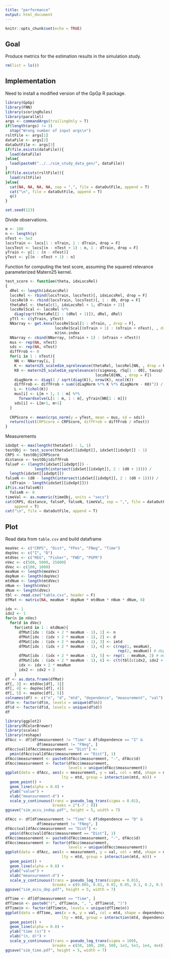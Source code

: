 ```yaml
---
title: "performance"
output: html_document
---
```


```r
knitr::opts_chunk$set(echo = TRUE)
```

## Goal

Produce metrics for the estimation results in the simulation study.

```r
rm(list = ls())
```

## Implementation

Need to install a modified version of the GpGp R package.
```r
library(GpGp)
library(FNN)
library(scoringRules)
library(parallel)
args <- commandArgs(trailingOnly = T)
if(length(args) != 3)
  stop("Wrong number of input args\n")
rsltFile <- args[1]
dataFile <- args[2]
dataOutFile <- args[3]
if(file.exists(dataFile)){
  load(dataFile)
}else{
  load(paste0("../../sim_study_data_gen/", dataFile))
}
if(file.exists(rsltFile)){
  load(rsltFile)  
}else{
  cat(NA, NA, NA, NA, sep = ",", file = dataOutFile, append = T)
  cat("\n", file = dataOutFile, append = T)
  q()
}

set.seed(123)
```

Divide observations.
```r
m <- 100
n <- length(y)
nTest <- 5e3
locsTrain <- locs[1 : nTrain, 1 : dTrain, drop = F]
locsTest <- locs[(n - nTest + 1) : n, 1 : dTrain, drop = F]
yTrain <- y[1 : (n - nTest)]
yTest <- y[(n - nTest + 1) : n]
```

Function for computing the test score, assuming the squared relevance parameterized Matern25 kernel.
```r
test_score <- function(theta, idxLocsRel)
{
  dRel <- length(idxLocsRel)
  locsRel <- rbind(locsTrain, locsTest)[, idxLocsRel, drop = F]
  locsRel0 <- rbind(locsTrain, locsTest)[, 1 : d0, drop = F]
  thetaRel <- theta[c(1, idxLocsRel + 1, dTrain + 2)]
  locsRelScal <- locsRel %*% 
    diag(sqrt(thetaRel[2 : (dRel + 1)]), dRel, dRel)
  yTtl <- c(yTrain, yTest)
  NNarray <- get.knnx(locsRelScal[1 : nTrain, , drop = F],
                      locsRelScal[(nTrain + 1) : (nTrain + nTest), , drop = F], 
                      m)$nn.index
  NNarray <- cbind(NNarray, (nTrain + 1) : (nTrain + nTest))
  mus <- rep(NA, nTest)
  sds <- rep(NA, nTest)
  diffFrob <- 0
  for(i in 1 : nTest){
    NN <- NNarray[i, ]
    K <- matern25_scaledim_sqrelevance(thetaRel, locsRel[NN, , drop = F])
    K0 <- matern25_scaledim_sqrelevance(c(sigmasq, rSq[1 : d0], tausq), 
                                        locsRel0[NN, , drop = F])
    diagNorm <- diag(1 / sqrt(diag(K)), nrow(K), ncol(K))
    diffFrob <- diffFrob + sum((diagNorm %*% K %*% diagNorm - K0)^2) / sum(K0^2)
    L <- t(chol(K))
    mus[i] <- L[m + 1, 1 : m] %*% 
      forwardsolve(L[1 : m, 1 : m], yTrain[NN[1 : m]])
    sds[i] <- L[m+1, m+1]
  }
  
  CRPScore <- mean(crps_norm(y = yTest, mean = mus, sd = sds))
  return(list(CRPScore = CRPScore, diffFrob = diffFrob / nTest))
}
```

Measurements
```r
idxOpt <- max(length(thetaSet) - 1, 1)
testObj <- test_score(thetaSet[[idxOpt]], idxSet[[idxOpt]] - 1)
CRPS <- testObj$CRPScore
distance <- testObj$diffFrob
falseP <- (length(idxSet[[idxOpt]]) - 
             length(intersect(idxSet[[idxOpt]], 2 : (d0 + 1)))) / 
  length(idxSet[[idxOpt]])
falseN <- (d0 - length(intersect(idxSet[[idxOpt]], 2 : (d0 + 1)))) / 
  (dTrain - length(idxSet[[idxOpt]]))
if(is.na(falseN))
  falseN <- 0
timeVal <- as.numeric(timeObj, units = "secs")
cat(CRPS, distance, falseP, falseN, timeVal, sep = ",", file = dataOutFile, 
    append = T)
cat("\n", file = dataOutFile, append = T)
```


## Plot

Read data from `table.csv` and build dataframe
```r
meaVec <- c("CRPS", "Dist", "FPos", "FNeg", "Time")
depVec <- c("I", "D")
mtdVec <- c("REG", "Fisher", "FWD", "PGPR")
nVec <- c(500, 5000, 25000)
dVec <- c(100, 1000)
meaNum <- length(meaVec)
depNum <- length(depVec)
mtdNum <- length(mtdVec)
nNum <- length(nVec)
dNum <- length(dVec)
tbl <- read.csv("table.csv", header = F)
dfMat <- matrix(NA, meaNum * depNum * mtdNum * nNum * dNum, 6)

idx <- 1
idx2 <- 1
for(n in nVec)
  for(d in dVec)
    for(imtd in 1 : mtdNum){
      dfMat[idx : (idx + 2 * meaNum - 1), 1] <- n
      dfMat[idx : (idx + 2 * meaNum - 1), 2] <- d
      dfMat[idx : (idx + 2 * meaNum - 1), 3] <- imtd
      dfMat[idx : (idx + 2 * meaNum - 1), 4] <- c(rep(1, meaNum), 
                                                  rep(2, meaNum)) # dependency
      dfMat[idx : (idx + 2 * meaNum - 1), 5] <- rep(1 : meaNum, 2) # measurement
      dfMat[idx : (idx + 2 * meaNum - 1), 6] <- c(t(tbl[c(idx2, idx2 + 1), ]))
      idx <- idx + 2 * meaNum
      idx2 <- idx2 + 2
    }
df <- as.data.frame(dfMat)
df[, 3] <- mtdVec[df[, 3]]
df[, 4] <- depVec[df[, 4]]
df[, 5] <- meaVec[df[, 5]]
colnames(df) <- c("n", "d", "mtd", "dependence", "measurement", "val")
df$n <- factor(df$n, levels = unique(df$n))
df$d <- factor(df$d, levels = unique(df$d))
df
```

```r
library(ggplot2)
library(RColorBrewer)
library(scales)
library(reshape)
dfAcc <- df[df$measurement != "Time" & df$dependence == "I" & 
              df$measurement != "FNeg", ]
dfAcc$val[dfAcc$measurement == "Dist"] <- 
  pmin(dfAcc$val[dfAcc$measurement == "Dist"], 1) 
dfAcc$measurement <- paste0(dfAcc$measurement, "-", dfAcc$d)
dfAcc$measurement <- factor(dfAcc$measurement, 
                            levels = unique(dfAcc$measurement))
ggplot(data = dfAcc, aes(x = measurement, y = val, col = mtd, shape = n, 
                         lty = mtd, group = interaction(mtd, n))) +
  geom_point() + 
  geom_line(alpha = 0.8) +
  ylab("value") + 
  xlab("meansurement-d") +
  scale_y_continuous(trans = pseudo_log_trans(sigma = 0.01),
                     breaks = 2^(-7 : 0)) 
ggsave("sim_accu_indep.pdf", height = 5, width = 7)

dfAcc <- df[df$measurement != "Time" & df$dependence == "D" & 
              df$measurement != "FNeg", ]
dfAcc$val[dfAcc$measurement == "Dist"] <- 
  pmin(dfAcc$val[dfAcc$measurement == "Dist"], 1) 
dfAcc$measurement <- paste0(dfAcc$measurement, "-", dfAcc$d)
dfAcc$measurement <- factor(dfAcc$measurement, 
                            levels = unique(dfAcc$measurement))
ggplot(data = dfAcc, aes(x = measurement, y = val, col = mtd, shape = n, 
                         lty = mtd, group = interaction(mtd, n))) +
  geom_point() + 
  geom_line(alpha = 0.8) +
  ylab("value") + 
  xlab("meansurement-d") +
  scale_y_continuous(trans = pseudo_log_trans(sigma = 0.01),
                     breaks = c(0.005, 0.01, 0.02, 0.05, 0.1, 0.2, 0.5, 1.0)) 
ggsave("sim_accu_dep.pdf", height = 5, width = 7)
```

```r
dfTime <- df[df$measurement == "Time", ]
dfTime$n <- paste0("(", dfTime$n, ", ", dfTime$d, ")")
dfTime$n <- factor(dfTime$n, levels = unique(dfTime$n))
ggplot(data = dfTime, aes(x = n, y = val, col = mtd, shape = dependence, 
                         lty = mtd, group = interaction(mtd, dependence))) +
  geom_point() + 
  geom_line(alpha = 0.8) +
  ylab("time (s)") + 
  xlab("(n, d)") +
  scale_y_continuous(trans = pseudo_log_trans(sigma = 100), 
                     breaks = c(50, 100, 200, 500, 1e3, 5e3, 1e4, 4e4)) 
ggsave("sim_time.pdf", height = 5, width = 7)
```

